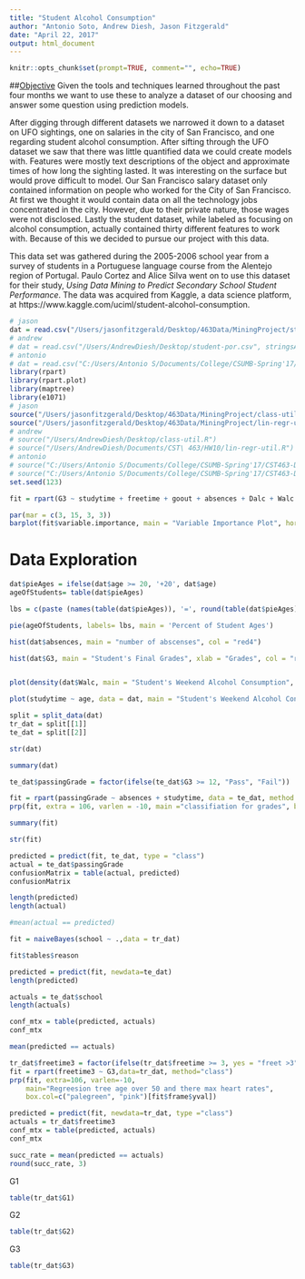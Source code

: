 ```yaml
---
title: "Student Alcohol Consumption"
author: "Antonio Soto, Andrew Diesh, Jason Fitzgerald"
date: "April 22, 2017"
output: html_document
---
```


```r
knitr::opts_chunk$set(prompt=TRUE, comment="", echo=TRUE)
```

##<u>Objective</u>
Given the tools and techniques learned throughout the past four months we want to use these to analyze a dataset of our choosing and answer some question using prediction models.

After digging through different datasets we narrowed it down to a dataset on UFO sightings, one on salaries in the city of San Francisco, and one regarding student alcohol consumption.
After sifting through the UFO dataset we saw that there was little quantified data we could create models with. Features were mostly text descriptions of the object and approximate times of how long the sighting lasted. It was interesting on the surface but would prove difficult to model. Our San Francisco salary dataset only contained information on people who worked for the City of San Francisco. At first we thought it would contain data on all the technology jobs concentrated in the city. However, due to their private nature, those wages were not disclosed. Lastly the student dataset, while labeled as focusing on alcohol consumption, actually contained thirty different features to work with. Because of this we decided to pursue our project with this data.

This data set was gathered during the 2005-2006 school year from a survey of students in a Portuguese language course from the Alentejo region of Portugal. 
Paulo Cortez and Alice Silva went on to use this dataset for their study, _Using Data Mining to Predict Secondary School Student Performance_.
The data was acquired from Kaggle, a data science platform, at https://www.kaggle.com/uciml/student-alcohol-consumption. 

```r
# jason
dat = read.csv("/Users/jasonfitzgerald/Desktop/463Data/MiningProject/student-por.csv", stringsAsFactors = T)
# andrew
# dat = read.csv("/Users/AndrewDiesh/Desktop/student-por.csv", stringsAsFactors = T)
# antonio
# dat = read.csv("C:/Users/Antonio S/Documents/College/CSUMB-Spring'17/CST463-DataMining/FinalPro/student-por.csv", stringsAsFactors = T)
library(rpart)
library(rpart.plot)
library(maptree)
library(e1071)
# jason
source("/Users/jasonfitzgerald/Desktop/463Data/MiningProject/class-util.R")
source("/Users/jasonfitzgerald/Desktop/463Data/MiningProject/lin-regr-util.R")
# andrew
# source("/Users/AndrewDiesh/Desktop/class-util.R")
# source("/Users/AndrewDiesh/Documents/CST\ 463/HW10/lin-regr-util.R")
# antonio
# source("C:/Users/Antonio S/Documents/College/CSUMB-Spring'17/CST463-DataMining/FinalPro/class-util.R")
# source("C:/Users/Antonio S/Documents/College/CSUMB-Spring'17/CST463-DataMining/FinalPro/lin-regr-util.R")
set.seed(123)
```


```r

fit = rpart(G3 ~ studytime + freetime + goout + absences + Dalc + Walc + activities,  data=dat, method="class")

```


```r
par(mar = c(3, 15, 3, 3))
barplot(fit$variable.importance, main = "Variable Importance Plot", horiz = TRUE, las = 1)

```

# Data Exploration


```r
dat$pieAges = ifelse(dat$age >= 20, '+20', dat$age)
ageOfStudents= table(dat$pieAges)

lbs = c(paste (names(table(dat$pieAges)), '=', round(table(dat$pieAges)/nrow(dat)*100,digit= 1), '%'))

pie(ageOfStudents, labels= lbs, main = 'Percent of Student Ages')


```

```r


hist(dat$absences, main = "number of abscenses", col = "red4")


```


```r
hist(dat$G3, main = "Student's Final Grades", xlab = "Grades", col = "red4")



```

```r

plot(density(dat$Walc, main = "Student's Weekend Alcohol Consumption", col = "red4"))


```

```r

plot(studytime ~ age, data = dat, main = "Student's Weekend Alcohol Consumption", col = "red4")


```


```r
split = split_data(dat)
tr_dat = split[[1]]
te_dat = split[[2]]
```

```r
str(dat)
```


```r
summary(dat)
```

```r

te_dat$passingGrade = factor(ifelse(te_dat$G3 >= 12, "Pass", "Fail"))

```



```r

fit = rpart(passingGrade ~ absences + studytime, data = te_dat, method = "class")
prp(fit, extra = 106, varlen = -10, main ="classifiation for grades", box.col = c("red", "green")[fit$frame$yval])


```

```r

summary(fit)

```

```r

str(fit)

```


```r

predicted = predict(fit, te_dat, type = "class")
actual = te_dat$passingGrade
confusionMatrix = table(actual, predicted)
confusionMatrix

length(predicted)
length(actual)

```


```r

#mean(actual == predicted)

```

```r
fit = naiveBayes(school ~ .,data = tr_dat)
```

```r
fit$tables$reason
```

```r
predicted = predict(fit, newdata=te_dat)
length(predicted)

actuals = te_dat$school
length(actuals)
```
```r
conf_mtx = table(predicted, actuals)
conf_mtx
```
```r
mean(predicted == actuals)
```


```r
tr_dat$freetime3 = factor(ifelse(tr_dat$freetime >= 3, yes = "freet >3", no = 'freet < 3'))
fit = rpart(freetime3 ~ G3,data=tr_dat, method="class")
prp(fit, extra=106, varlen=-10,
    main="Regreesion tree age over 50 and there max heart rates",
    box.col=c("palegreen", "pink")[fit$frame$yval])
```

```r
predicted = predict(fit, newdata=tr_dat, type ="class")
actuals = tr_dat$freetime3
conf_mtx = table(predicted, actuals)
conf_mtx
```

```r
succ_rate = mean(predicted == actuals)
round(succ_rate, 3)
```



G1
```r
table(tr_dat$G1)

```
G2
```r
table(tr_dat$G2)

```
G3
```r

table(tr_dat$G3)
```


